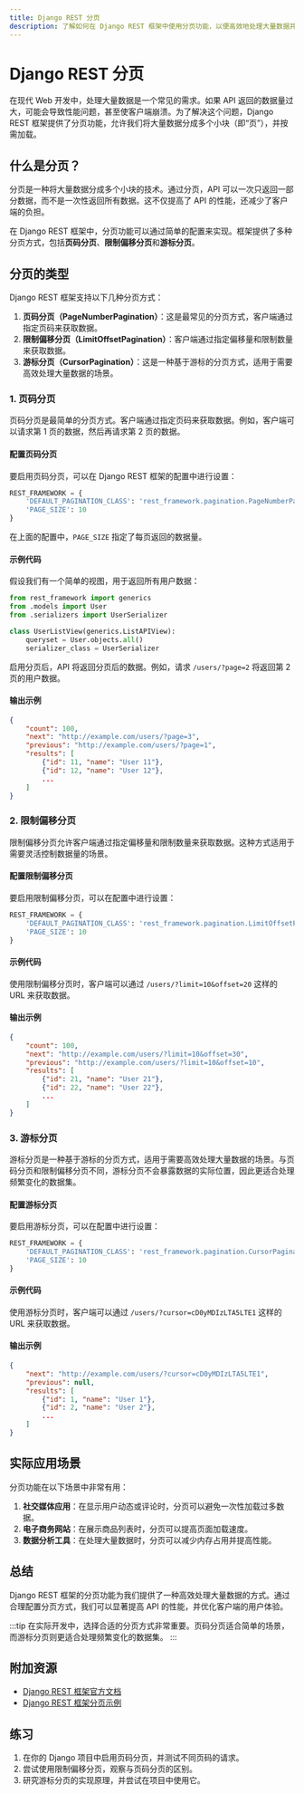 ```yaml
---
title: Django REST 分页
description: 了解如何在 Django REST 框架中使用分页功能，以便高效地处理大量数据并优化 API 性能。
---
```


# Django REST 分页

在现代 Web 开发中，处理大量数据是一个常见的需求。如果 API 返回的数据量过大，可能会导致性能问题，甚至使客户端崩溃。为了解决这个问题，Django REST 框架提供了分页功能，允许我们将大量数据分成多个小块（即“页”），并按需加载。

## 什么是分页？

分页是一种将大量数据分成多个小块的技术。通过分页，API 可以一次只返回一部分数据，而不是一次性返回所有数据。这不仅提高了 API 的性能，还减少了客户端的负担。

在 Django REST 框架中，分页功能可以通过简单的配置来实现。框架提供了多种分页方式，包括**页码分页**、**限制偏移分页**和**游标分页**。

## 分页的类型

Django REST 框架支持以下几种分页方式：

1. **页码分页（PageNumberPagination）**：这是最常见的分页方式，客户端通过指定页码来获取数据。
2. **限制偏移分页（LimitOffsetPagination）**：客户端通过指定偏移量和限制数量来获取数据。
3. **游标分页（CursorPagination）**：这是一种基于游标的分页方式，适用于需要高效处理大量数据的场景。

### 1. 页码分页

页码分页是最简单的分页方式。客户端通过指定页码来获取数据。例如，客户端可以请求第 1 页的数据，然后再请求第 2 页的数据。

#### 配置页码分页

要启用页码分页，可以在 Django REST 框架的配置中进行设置：

```python
REST_FRAMEWORK = {
    'DEFAULT_PAGINATION_CLASS': 'rest_framework.pagination.PageNumberPagination',
    'PAGE_SIZE': 10
}
```

在上面的配置中，`PAGE_SIZE` 指定了每页返回的数据量。

#### 示例代码

假设我们有一个简单的视图，用于返回所有用户数据：

```python
from rest_framework import generics
from .models import User
from .serializers import UserSerializer

class UserListView(generics.ListAPIView):
    queryset = User.objects.all()
    serializer_class = UserSerializer
```

启用分页后，API 将返回分页后的数据。例如，请求 `/users/?page=2` 将返回第 2 页的用户数据。

#### 输出示例

```json
{
    "count": 100,
    "next": "http://example.com/users/?page=3",
    "previous": "http://example.com/users/?page=1",
    "results": [
        {"id": 11, "name": "User 11"},
        {"id": 12, "name": "User 12"},
        ...
    ]
}
```

### 2. 限制偏移分页

限制偏移分页允许客户端通过指定偏移量和限制数量来获取数据。这种方式适用于需要灵活控制数据量的场景。

#### 配置限制偏移分页

要启用限制偏移分页，可以在配置中进行设置：

```python
REST_FRAMEWORK = {
    'DEFAULT_PAGINATION_CLASS': 'rest_framework.pagination.LimitOffsetPagination',
    'PAGE_SIZE': 10
}
```

#### 示例代码

使用限制偏移分页时，客户端可以通过 `/users/?limit=10&offset=20` 这样的 URL 来获取数据。

#### 输出示例

```json
{
    "count": 100,
    "next": "http://example.com/users/?limit=10&offset=30",
    "previous": "http://example.com/users/?limit=10&offset=10",
    "results": [
        {"id": 21, "name": "User 21"},
        {"id": 22, "name": "User 22"},
        ...
    ]
}
```

### 3. 游标分页

游标分页是一种基于游标的分页方式，适用于需要高效处理大量数据的场景。与页码分页和限制偏移分页不同，游标分页不会暴露数据的实际位置，因此更适合处理频繁变化的数据集。

#### 配置游标分页

要启用游标分页，可以在配置中进行设置：

```python
REST_FRAMEWORK = {
    'DEFAULT_PAGINATION_CLASS': 'rest_framework.pagination.CursorPagination',
    'PAGE_SIZE': 10
}
```

#### 示例代码

使用游标分页时，客户端可以通过 `/users/?cursor=cD0yMDIzLTA5LTE1` 这样的 URL 来获取数据。

#### 输出示例

```json
{
    "next": "http://example.com/users/?cursor=cD0yMDIzLTA5LTE1",
    "previous": null,
    "results": [
        {"id": 1, "name": "User 1"},
        {"id": 2, "name": "User 2"},
        ...
    ]
}
```

## 实际应用场景

分页功能在以下场景中非常有用：

1. **社交媒体应用**：在显示用户动态或评论时，分页可以避免一次性加载过多数据。
2. **电子商务网站**：在展示商品列表时，分页可以提高页面加载速度。
3. **数据分析工具**：在处理大量数据时，分页可以减少内存占用并提高性能。

## 总结

Django REST 框架的分页功能为我们提供了一种高效处理大量数据的方式。通过合理配置分页方式，我们可以显著提高 API 的性能，并优化客户端的用户体验。

:::tip
在实际开发中，选择合适的分页方式非常重要。页码分页适合简单的场景，而游标分页则更适合处理频繁变化的数据集。
:::

## 附加资源

- [Django REST 框架官方文档](https://www.django-rest-framework.org/api-guide/pagination/)
- [Django REST 框架分页示例](https://www.django-rest-framework.org/tutorial/4-authentication-and-permissions/#pagination)

## 练习

1. 在你的 Django 项目中启用页码分页，并测试不同页码的请求。
2. 尝试使用限制偏移分页，观察与页码分页的区别。
3. 研究游标分页的实现原理，并尝试在项目中使用它。
